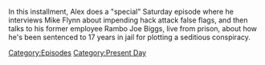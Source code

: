 {{DEFAULTSORT:
    #_EPISODE_0845:September 2, 2023
}}{{Episode
    | title           = September 2, 2023
    | caption         = Listen to this episode on [https://knowledgefight.libsyn.com/845-september-2-2023 Libsyn] [https://open.spotify.com/episode/5OVaKIU4Y6ZmmBeUmjf0nM Spotify]
    | episodeNumber   = 845
    | length          = 01:32:47
    | airDate         = September 4, 2023
    | coverageDate    = September 2, 2023
    | episodeType     = [[:Category:Present Day|Present Day]]
    | previousEpisode = [[844: March 12-15, 2004]]
    | nextEpisode     = [[846: September 3, 2023]]
}}

{{Stub}}

In this installment, Alex does a "special" Saturday episode where he interviews Mike Flynn about impending hack attack false flags, and then talks to his former employee Rambo Joe Biggs, live from prison, about how he's been sentenced to 17 years in jail for plotting a seditious conspiracy.

[[Category:Episodes]]
[[Category:Present Day]]
